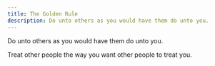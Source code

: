 ```yaml
---
title: The Golden Rule
description: Do unto others as you would have them do unto you.
---
```


Do unto others as you would have them do unto you.

Treat other people the way you want other people to treat you.
